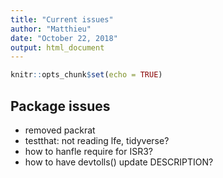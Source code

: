 ```yaml
---
title: "Current issues"
author: "Matthieu"
date: "October 22, 2018"
output: html_document
---
```


```r
knitr::opts_chunk$set(echo = TRUE)
```

## Package issues

* removed packrat
* testthat: not reading  lfe, tidyverse?
* how to hanfle require for ISR3?
* how to have devtolls() update DESCRIPTION?

